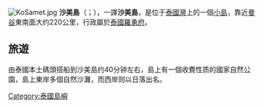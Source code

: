 [[File:KoSamet.jpg|right]]
'''沙美島'''（{{lang-en|Koh Samet}}；{{lang-th|เกาะเสม็ด}}），一譯'''沙美島'''，是位于[[泰國灣|泰國灣]]上的一個[[島|小島]]，靠近[[曼谷|曼谷]]東南面大约220公里，行政屬於[[泰國|泰國]][[羅勇府|羅勇府]]。

== 旅遊 ==
由泰國本土碼頭搭船到沙美島约40分钟左右，島上有一個收費性质的國家自然公園，島上東岸多個自然沙灘，而西岸则以日落出名。

{{Commons category|Ko Samet}}
{{coord|12|34|4|N|101|27|17|E|type:isle_region:TH_scale:1000|display=title}}
{{Thailand-geo-stub}}
{{normdaten}}
[[Category:泰國島嶼|Category:泰國島嶼]]